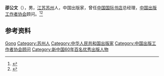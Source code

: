 '''邵公文'''（{{bd|1913年||1998年|}}），男，[[江苏|江苏]][[苏州|苏州]]人，中国出版家，曾任[[中国国际书店|中国国际书店]]总经理，[[中国出版工作者协会|中国出版工作者协会]]顾问。<ref>{{Cite book|title=百科知识数据辞典|author=许力以, 周谊主编|publisher=青岛出版社|year=2008|isbn=|location=青岛|pages=}}</ref><ref>{{Cite book|title=中华当代文化名人大辞典|author=张品兴, 殷登祥, 陈有进等主编|publisher=中国广播电视出版社|year=1992|isbn=9787504315137|location=北京|pages=}}</ref>

== 参考资料 ==
{{reflist}}

{{中国人物小作品}}
{{Navboxes
| title  = 邵公文在[[中国出版协会|中国出版协会]]的职务
| list1  =
{{中国出版工作者协会第二届理事会}}
}}

{{Authority control}}
{{DEFAULTSORT:Shao邵}}
[[Category:邵姓|Gong]]
[[Category:苏州人|Category:苏州人]]
[[Category:中华人民共和国出版家|Category:中华人民共和国出版家]]
[[Category:中国出版工作者协会顾问|Category:中国出版工作者协会顾问]]
[[Category:新中国60年百名优秀出版人物|Category:新中国60年百名优秀出版人物]]